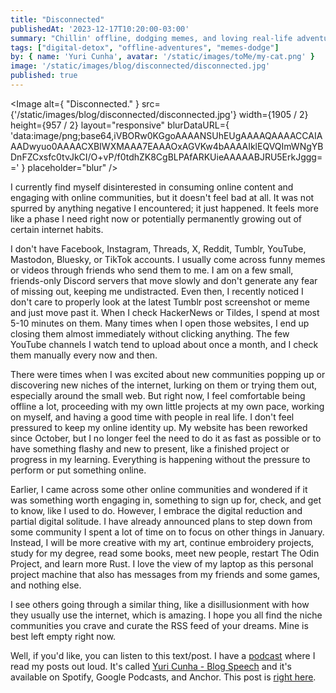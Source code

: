 ```yaml
---
title: "Disconnected"
publishedAt: '2023-12-17T10:20:00-03:00'
summary: "Chillin' offline, dodging memes, and loving real-life adventures!"
tags: ["digital-detox", "offline-adventures", "memes-dodge"]
by: { name: 'Yuri Cunha', avatar: '/static/images/toMe/my-cat.png' }
image: '/static/images/blog/disconnected/disconnected.jpg'
published: true
---
```


<Image
  alt={
    "Disconnected."
  }
  src={'/static/images/blog/disconnected/disconnected.jpg'}
  width={1905 / 2}
  height={957 / 2}
  layout="responsive"
  blurDataURL={
    'data:image/png;base64,iVBORw0KGgoAAAANSUhEUgAAAAQAAAACCAIAAADwyuo0AAAACXBIWXMAAA7EAAAOxAGVKw4bAAAAIklEQVQImWNgYBDnFZCxsfc0tvJkCI/O+vP/f0tdhZK8CgBLPAfARKUieAAAAABJRU5ErkJggg=='
  }
  placeholder="blur"
/>

I currently find myself disinterested in consuming online content and engaging with online communities, but it doesn't feel bad at all. It was not spurred by anything negative I encountered; it just happened. It feels more like a phase I need right now or potentially permanently growing out of certain internet habits.

I don't have Facebook, Instagram, Threads, X, Reddit, Tumblr, YouTube, Mastodon, Bluesky, or TikTok accounts. I usually come across funny memes or videos through friends who send them to me. I am on a few small, friends-only Discord servers that move slowly and don't generate any fear of missing out, keeping me undistracted. Even then, I recently noticed I don't care to properly look at the latest Tumblr post screenshot or meme and just move past it. When I check HackerNews or Tildes, I spend at most 5-10 minutes on them. Many times when I open those websites, I end up closing them almost immediately without clicking anything. The few YouTube channels I watch tend to upload about once a month, and I check them manually every now and then.

There were times when I was excited about new communities popping up or discovering new niches of the internet, lurking on them or trying them out, especially around the small web. But right now, I feel comfortable being offline a lot, proceeding with my own little projects at my own pace, working on myself, and having a good time with people in real life. I don't feel pressured to keep my online identity up. My website has been reworked since October, but I no longer feel the need to do it as fast as possible or to have something flashy and new to present, like a finished project or progress in my learning. Everything is happening without the pressure to perform or put something online.

Earlier, I came across some other online communities and wondered if it was something worth engaging in, something to sign up for, check, and get to know, like I used to do. However, I embrace the digital reduction and partial digital solitude. I have already announced plans to step down from some community I spent a lot of time on to focus on other things in January. Instead, I will be more creative with my art, continue embroidery projects, study for my degree, read some books, meet new people, restart The Odin Project, and learn more Rust. I love the view of my laptop as this personal project machine that also has messages from my friends and some games, and nothing else.

I see others going through a similar thing, like a disillusionment with how they usually use the internet, which is amazing. I hope you all find the niche communities you crave and curate the RSS feed of your dreams. Mine is best left empty right now.


<Aside type={'positive'} title={'Thank you very much for reading!'}>
  Well, if you'd like, you can listen to this text/post. I have a <a href="https://open.spotify.com/show/2XRQ2mpUbtT0ZqxFVrl0KK">podcast</a> where I read my posts out loud. It's called <a href="https://open.spotify.com/show/2XRQ2mpUbtT0ZqxFVrl0KK">Yuri Cunha - Blog Speech</a> and it's available on Spotify, Google Podcasts, and Anchor. This post is <a href="https://open.spotify.com/episode/5vRjCOijzce9ChR6H9KdAR?si=4ef5e07e900648fd">right here</a>.
</Aside>